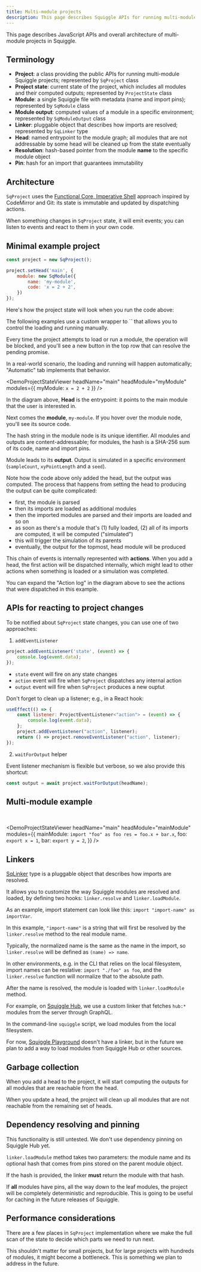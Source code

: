```yaml
---
title: Multi-module projects
description: This page describes Squiggle APIs for running multi-module projects.
---
```



This page describes JavaScript APIs and overall architecture of multi-module projects in Squiggle.

## Terminology

- **Project**: a class providing the public APIs for running multi-module Squiggle projects; represented by `SqProject` class
- **Project state**: current state of the project, which includes all modules and their computed outputs; represented by `ProjectState` class
- **Module**: a single Squiggle file with metadata (name and import pins); represented by `SqModule` class
- **Module output**: computed values of a module in a specific environment; represented by `SqModuleOutput` class
- **Linker**: pluggable object that describes how imports are resolved; represented by `SqLinker` type
- **Head**: named entrypoint to the module graph; all modules that are not addressable by some head will be cleaned up from the state eventually
- **Resolution**: hash-based pointer from the module **name** to the specific module object
- **Pin**: hash for an import that guarantees immutability

## Architecture

`SqProject` uses the [Functional Core, Imperative Shell](https://codemirror.net/docs/guide/#functional-core%2C-imperative-shell) approach inspired by CodeMirror and Git: its state is immutable and updated by dispatching actions.

When something changes in `SqProject` state, it will emit events; you can listen to events and react to them in your own code.

## Minimal example project

```javascript
const project = new SqProject();

project.setHead('main', {
    module: new SqModule({
        name: 'my-module',
        code: 'x = 2 + 2',
    })
});
```

Here's how the project state will look when you run the code above:

<Callout type="info">
  The following examples use a custom wrapper to `<ProjectStateViewer>` that allows you to control the loading and running manually.

  Every time the project attempts to load or run a module, the operation will be blocked, and you'll see a new button in the top row that can resolve the pending promise.

  In a real-world scenario, the loading and running will happen automatically; "Automatic" tab implements that behavior.
</Callout>

<DemoProjectStateViewer
    headName="main"
    headModule="myModule"
    modules={{
        myModule: `x = 2 + 2`
    }}
/>

In the diagram above, **Head** is the entrypoint: it points to the main module that the user is interested in.

Next comes the **module**, `my-module`. If you hover over the module node, you'll see its source code.

The hash string in the module node is its unique identifier. All modules and outputs are content-addressable; for modules, the hash is a SHA-256 sum of its code, name and import pins.

Module leads to its **output**. Output is simulated in a specific environment (`sampleCount`, `xyPointLength` and a `seed`).

Note how the code above only added the head, but the output was computed. The process that happens from setting the head to producing the output can be quite complicated:
- first, the module is parsed
- then its imports are loaded as additional modules
- then the imported modules are parsed and their imports are loaded and so on
- as soon as there's a module that's (1) fully loaded, (2) all of its imports are computed, it will be computed ("simulated")
- this will trigger the simulation of its parents
- eventually, the output for the topmost, head module will be produced

This chain of events is internally represented with **actions**. When you add a head, the first action will be dispatched internally, which might lead to other actions when something is loaded or a simulation was completed.

You can expand the "Action log" in the diagram above to see the actions that were dispatched in this example.

## APIs for reacting to project changes

To be notified about `SqProject` state changes, you can use one of two approaches:

1. `addEventListener`

```javascript
project.addEventListener('state', (event) => {
    console.log(event.data);
});
```

- `state` event will fire on any state changes
- `action` event will fire when `SqProject` dispatches any internal action
- `output` event will fire when `SqProject` produces a new ouptut

Don't forget to clean up a listener; e.g., in a React hook:

```javascript
useEffect(() => {
    const listener: ProjectEventListener<"action"> = (event) => {
        console.log(event.data);
    };
    project.addEventListener("action", listener);
    return () => project.removeEventListener("action", listener);
});
```

2. `waitForOutput` helper

Event listener mechanism is flexible but verbose, so we also provide this shortcut:

```javascript
const output = await project.waitForOutput(headName);
```

## Multi-module example

<br />

<DemoProjectStateViewer
    headName="main"
    headModule="mainModule"
    modules={{
    mainModule: `import "foo" as foo
res = foo.x + bar.x`,
    foo: `export x = 1`,
    bar: `export y = 2`,
    }}
/>

## Linkers

[SqLinker](https://github.com/quantified-uncertainty/squiggle/blob/main/packages/squiggle-lang/src/public/SqLinker.ts) type is a pluggable object that describes how imports are resolved.

It allows you to customize the way Squiggle modules are resolved and loaded, by defining two hooks: `linker.resolve` and `linker.loadModule`.

As an example, import statement can look like this: `import "import-name" as importVar`.

In this example, `"import-name"` is a string that will first be resolved by the `linker.resolve` method to the real module name.

Typically, the normalized name is the same as the name in the import, so `linker.resolve` will be defined as `(name) => name`.

In other environments, e.g. in the CLI that relies on the local filesystem, import names can be reslative: `import "./foo" as foo`, and the `linker.resolve` function will normalize that to the absolute path.

After the name is resolved, the module is loaded with `linker.loadModule` method.

For example, on [Squiggle Hub](https://squigglehub.org), we use a custom linker that fetches `hub:*` modules from the server through GraphQL.

In the command-line `squiggle` script, we load modules from the local filesystem.

For now, [Squiggle Playground](/playground) doesn't have a linker, but in the future we plan to add a way to load modules from Squiggle Hub or other sources.

## Garbage collection

When you add a head to the project, it will start computing the outputs for all modules that are reachable from the head.

When you update a head, the project will clean up all modules that are not reachable from the remaining set of heads.

## Dependency resolving and pinning

<Callout type="warning">
    This functionality is still untested. We don't use dependency pinning on Squiggle Hub yet.
</Callout>

`linker.loadModule` method takes two parameters: the module name and its optional hash that comes from pins stored on the parent module object.

If the hash is provided, the linker **must** return the module with that hash.

If **all** modules have pins, all the way down to the leaf modules, the project will be completely deterministic and reproducible. This is going to be useful for caching in the future releases of Squiggle.

## Performance considerations

There are a few places in `SqProject` implementation where we make the full scan of the state to decide which parts we need to run next.

This shouldn't matter for small projects, but for large projects with hundreds of modules, it might become a bottleneck. This is something we plan to address in the future.
